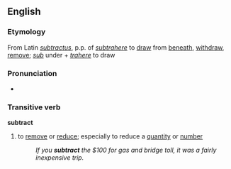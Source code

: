 ==English==
===Etymology===
From Latin ''[[subtractus]]'', p.p. of ''[[subtrahere]]'' to [[draw]] from [[beneath]], [[withdraw]], [[remove]]; ''[[sub]]'' under + ''[[trahere]]'' to draw

===Pronunciation===
*{{audio|en-us-subtract.ogg|Audio (US)}}

===Transitive verb===
{{wikipedia}}
'''subtract'''
#to [[remove]] or [[reduce]]; especially to reduce a [[quantity]] or [[number]]
#:''If you '''subtract''' the $100 for gas and bridge toll, it was a fairly inexpensive trip.''